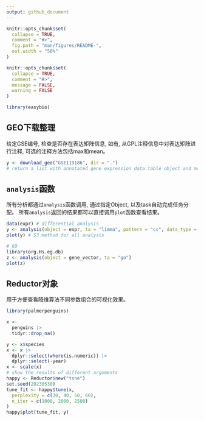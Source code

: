 ```yaml
---
output: github_document
---
```


<!-- README.md is generated from README.Rmd. Please edit that file -->

```r
knitr::opts_chunk$set(
  collapse = TRUE,
  comment = "#>",
  fig.path = "man/figures/README-",
  out.width = "50%"
)
```

```r
knitr::opts_chunk$set(
  collapse = TRUE,
  comment = "#>",
  message = FALSE,
  warning = FALSE
)
```

```r
library(easybio)
```


## GEO下载整理

给定GSE编号, 检查是否存在表达矩阵信息, 如有, 从GPL注释信息中对表达矩阵进行注释, 可选的注释方法包括max和mean。
```r
y <- download_geo("GSE119186", dir = ".")
# return a list with annotated gene expression data.table object and metadata
```

## `analysis`函数

所有分析都通过`analysis`函数调用, 通过指定Object, 以及task自动完成任务分配。
所有`analysis`返回的结果都可以直接调用`plot`函数查看结果。
```r
data(expr) # differential analysis
y <- analysis(object = expr, ta = "limma", pattern = "cc", data_type = "array")
plot(y) # S3 method for all analysis
```

```r
# GO
library(org.Hs.eg.db)
z <- analysis(object = gene_vector, ta = "go")
plot(z)
```

## Reductor对象

用于方便查看降维算法不同参数组合的可视化效果。
```r
library(palmerpenguins)

x <-
  penguins |>
  tidyr::drop_na()

y <- x$species
x <- x |>
  dplyr::select(where(is.numeric)) |>
  dplyr::select(-year)
x <- scale(x)
# show the results of different arguments
happy <- Reductor$new("tsne")
set.seed(20230530)
tune_fit <- happy$tune(x,
  perplexity = c(30, 40, 50, 60),
  n_iter = c(1000, 2000, 2500)
)
happy$plot(tune_fit, y)
```

